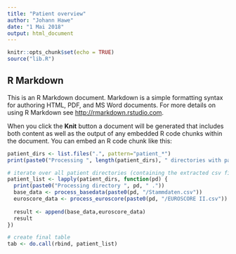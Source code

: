 ---
title: "Patient overview"
author: "Johann Hawe"
date: "1 Mai 2018"
output: html_document
---

```{r setup, include=FALSE}
knitr::opts_chunk$set(echo = TRUE)
source("lib.R")
```

## R Markdown

This is an R Markdown document. Markdown is a simple formatting syntax for authoring HTML, PDF, and MS Word documents. For more details on using R Markdown see <http://rmarkdown.rstudio.com>.

When you click the **Knit** button a document will be generated that includes both content as well as the output of any embedded R code chunks within the document. You can embed an R code chunk like this:


```{r load_patients, echo=F}
patient_dirs <- list.files(".", pattern="patient_*")
print(paste0("Processing ", length(patient_dirs), " directories with patient data."))

# iterate over all patient directories (containing the extracted csv files per patient)
patient_list <- lapply(patient_dirs, function(pd) {
  print(paste0("Processing directory ", pd, " ."))
  base_data <- process_basedata(paste0(pd, "/Stammdaten.csv"))  
  euroscore_data <- process_euroscore(paste0(pd, "/EUROSCORE II.csv"))
  
  result <- append(base_data,euroscore_data)
  result
})

# create final table
tab <- do.call(rbind, patient_list)
```
